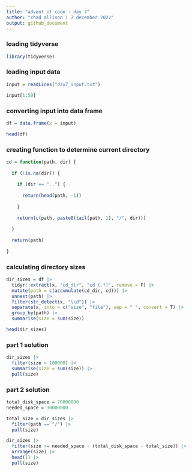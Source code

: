 ---
title: "advent of code - day 7"
author: "chad allison | 7 december 2022"
output: github_document
---

### loading tidyverse

```{r message = F, warning = F}
library(tidyverse)
```

### loading input data

```{r}
input = readLines("day7_input.txt")

input[1:50]
```

### converting input into data frame

```{r}
df = data.frame(x = input)

head(df)
```

### creating function to determine current directory

```{r}
cd = function(path, dir) {
  
  if (!is.na(dir)) {
    
    if (dir == "..") {
      
      return(head(path, -1))
      
    }
    
    return(c(path, paste0(tail(path, 1), "/", dir)))
    
  }
  
  return(path)
  
}
```

### calculating directory sizes

```{r}
dir_sizes = df |>
  tidyr::extract(x, "cd_dir", "cd (.*)", remove = F) |>
  mutate(path = c(accumulate(cd_dir, cd))) |>
  unnest(path) |>
  filter(str_detect(x, "\\d")) |>
  separate(x, into = c("size", "file"), sep = " ", convert = T) |>
  group_by(path) |>
  summarise(size = sum(size))

head(dir_sizes)
```

### part 1 solution

```{r}
dir_sizes |>
  filter(size < 100000) |>
  summarise(size = sum(size)) |>
  pull(size)
```

### part 2 solution

```{r}
total_disk_space = 70000000
needed_space = 30000000

total_size = dir_sizes |>
  filter(path == "/") |>
  pull(size)

dir_sizes |>
  filter(size >= needed_space - (total_disk_space - total_size)) |>
  arrange(size) |>
  head(1) |>
  pull(size)
```




























